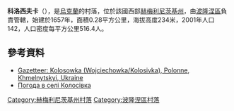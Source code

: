 {{coord|50|4|8|N|27|40|4|E|scale:100000|display=title}}

'''科洛西夫卡'''（{{lang-uk|Колосівка}}），是[[烏克蘭|烏克蘭]]的村落，位於該國西部[[赫梅利尼茨基州|赫梅利尼茨基州]]，由[[波隆涅區|波隆涅區]]負責管轄，始建於1657年，面積0.28平方公里，海拔高度234米，2001年人口142，人口密度每平方公里516.4人。

==參考資料==
* [https://www.sggee.org/research/Gazetteer_Volhynia.pdf Gazetteer: Kolosowka (Wojciechowka/Kolosivka), Polonne, Khmelnytskyi, Ukraine] {{Wayback|url=https://www.sggee.org/research/Gazetteer_Volhynia.pdf |date=20210211155319 }}
* [http://weather.in.ua/ua/hmel'nickaja/11147 Погода в селі Колосівка] {{Wayback|url=http://weather.in.ua/ua/hmel%27nickaja/11147 |date=20111220074746 }}

{{DEFAULTSORT:Колосівка}}
[[Category:赫梅利尼茨基州村落|Category:赫梅利尼茨基州村落]]
[[Category:波隆涅區村落|Category:波隆涅區村落]]


{{Khmelnytskyi-geo-stub}}